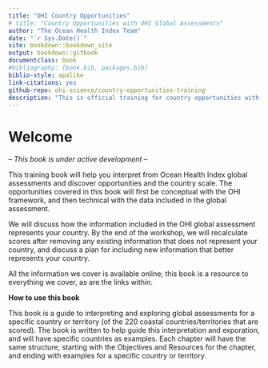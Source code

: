 ```yaml
--- 
title: "OHI Country Opportunities"
# title: "Country Opportunities with OHI Global Assessments"
author: "The Ocean Health Index Team"
date: "`r Sys.Date()`"
site: bookdown::bookdown_site
output: bookdown::gitbook
documentclass: book
#bibliography: [book.bib, packages.bib]
biblio-style: apalike
link-citations: yes
github-repo: ohi-science/country-opportunities-training
description: "This is official training for country opportunities with global Ocean Health Index assessments."
---
```


# Welcome {#welcome}

-- *This book is under active development* --

This training book will help you interpret from Ocean Health Index global assessments and discover opportunities and the country scale. The opportunities covered in this book will first be conceptual with the OHI framework, and then technical with the data included in the global assessment. 

We will discuss how the information included in the OHI global assessment represents your country. By the end of the workshop, we will recalculate scores after removing any existing information that does not represent your country, and discuss a plan for including new information that better represents your country. 

All the information we cover is available online; this book is a resource to everything we cover, as are the links within. 

**How to use this book**

This book is a guide to interpreting and exploring global assessments for a specific country or territory (of the 220 coastal countries/territories that are scored). The book is written to help guide this interpretation and exporation, and will have specific countries as examples. <!---and is best accompanied with a ---> Each chapter will have the same structure, starting with the Objectives and Resources for the chapter, and ending with examples for a specific country or territory. 
